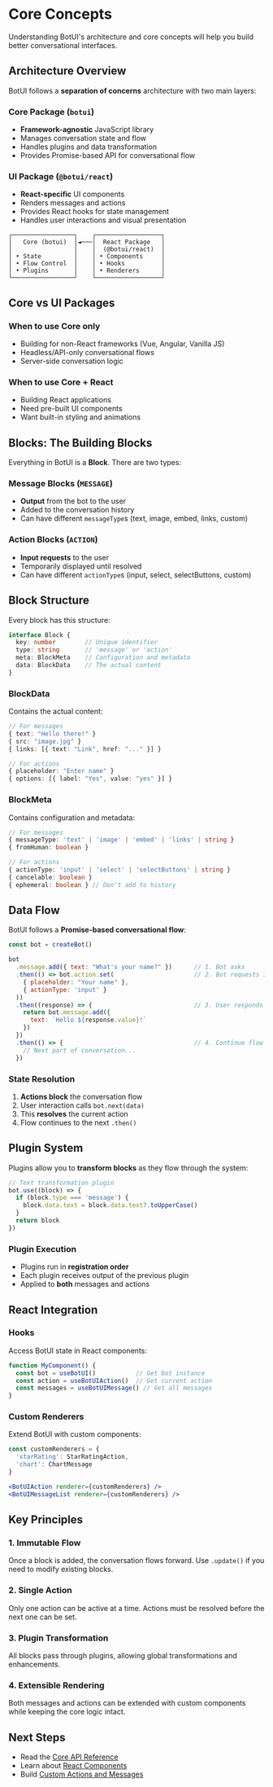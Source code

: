 

# Core Concepts

Understanding BotUI's architecture and core concepts will help you build better conversational interfaces.

## Architecture Overview

BotUI follows a **separation of concerns** architecture with two main layers:

### Core Package (`botui`)
- **Framework-agnostic** JavaScript library
- Manages conversation state and flow
- Handles plugins and data transformation
- Provides Promise-based API for conversational flow

### UI Package (`@botui/react`)
- **React-specific** UI components
- Renders messages and actions
- Provides React hooks for state management
- Handles user interactions and visual presentation

```
┌─────────────────┐    ┌──────────────────┐
│   Core (botui)  │◄───│  React Package   │
│                 │    │  (@botui/react)  │
│ • State         │    │ • Components     │
│ • Flow Control  │    │ • Hooks          │
│ • Plugins       │    │ • Renderers      │
└─────────────────┘    └──────────────────┘
```

## Core vs UI Packages

### When to use Core only
- Building for non-React frameworks (Vue, Angular, Vanilla JS)
- Headless/API-only conversational flows
- Server-side conversation logic

### When to use Core + React
- Building React applications
- Need pre-built UI components
- Want built-in styling and animations

## Blocks: The Building Blocks

Everything in BotUI is a **Block**. There are two types:

### Message Blocks (`MESSAGE`)
- **Output** from the bot to the user
- Added to the conversation history
- Can have different `messageType`s (text, image, embed, links, custom)

### Action Blocks (`ACTION`)
- **Input requests** to the user
- Temporarily displayed until resolved
- Can have different `actionType`s (input, select, selectButtons, custom)

## Block Structure

Every block has this structure:

```typescript
interface Block {
  key: number        // Unique identifier
  type: string       // 'message' or 'action'
  meta: BlockMeta    // Configuration and metadata
  data: BlockData    // The actual content
}
```

### BlockData
Contains the actual content:

```typescript
// For messages
{ text: "Hello there!" }
{ src: "image.jpg" }
{ links: [{ text: "Link", href: "..." }] }

// For actions
{ placeholder: "Enter name" }
{ options: [{ label: "Yes", value: "yes" }] }
```

### BlockMeta
Contains configuration and metadata:

```typescript
// For messages
{ messageType: 'text' | 'image' | 'embed' | 'links' | string }
{ fromHuman: boolean }

// For actions
{ actionType: 'input' | 'select' | 'selectButtons' | string }
{ cancelable: boolean }
{ ephemeral: boolean } // Don't add to history
```

## Data Flow

BotUI follows a **Promise-based conversational flow**:

```javascript
const bot = createBot()

bot
  .message.add({ text: "What's your name?" })      // 1. Bot asks
  .then(() => bot.action.set(                      // 2. Bot requests input
    { placeholder: "Your name" },
    { actionType: 'input' }
  ))
  .then((response) => {                            // 3. User responds
    return bot.message.add({
      text: `Hello ${response.value}!`
    })
  })
  .then(() => {                                    // 4. Continue flow
    // Next part of conversation...
  })
```

### State Resolution

1. **Actions block** the conversation flow
2. User interaction calls `bot.next(data)`
3. This **resolves** the current action
4. Flow continues to the next `.then()`

## Plugin System

Plugins allow you to **transform blocks** as they flow through the system:

```javascript
// Text transformation plugin
bot.use((block) => {
  if (block.type === 'message') {
    block.data.text = block.data.text?.toUpperCase()
  }
  return block
})
```

### Plugin Execution
- Plugins run in **registration order**
- Each plugin receives output of the previous plugin
- Applied to **both** messages and actions

## React Integration

### Hooks
Access BotUI state in React components:

```jsx
function MyComponent() {
  const bot = useBotUI()           // Get bot instance
  const action = useBotUIAction()  // Get current action
  const messages = useBotUIMessage() // Get all messages
}
```

### Custom Renderers
Extend BotUI with custom components:

```jsx
const customRenderers = {
  'starRating': StarRatingAction,
  'chart': ChartMessage
}

<BotUIAction renderer={customRenderers} />
<BotUIMessageList renderer={customRenderers} />
```

## Key Principles

### 1. **Immutable Flow**
Once a block is added, the conversation flows forward. Use `.update()` if you need to modify existing blocks.

### 2. **Single Action**
Only one action can be active at a time. Actions must be resolved before the next one can be set.

### 3. **Plugin Transformation**
All blocks pass through plugins, allowing global transformations and enhancements.

### 4. **Extensible Rendering**
Both messages and actions can be extended with custom components while keeping the core logic intact.

## Next Steps

- Read the [Core API Reference](/docs/core/reference)
- Learn about [React Components](/docs/react/reference)
- Build [Custom Actions and Messages](/docs/react/custom)
